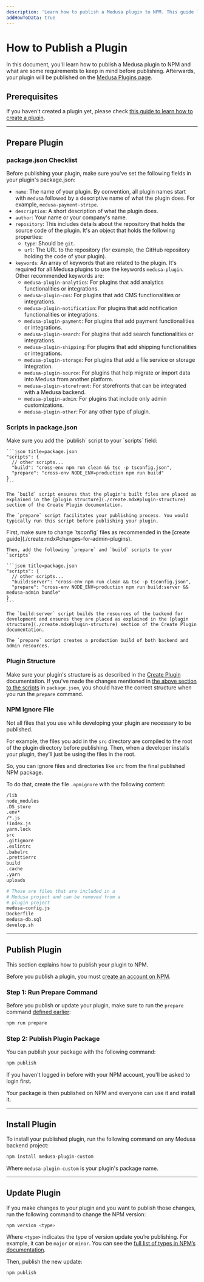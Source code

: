 ```yaml
---
description: 'Learn how to publish a Medusa plugin to NPM. This guide lists some check lists to ensure you have implemented before publishing, as well as required steps.'
addHowToData: true
---
```



# How to Publish a Plugin

In this document, you'll learn how to publish a Medusa plugin to NPM and what are some requirements to keep in mind before publishing. Afterwards, your plugin will be published on the [Medusa Plugins page](https://medusajs.com/plugins/).

## Prerequisites

If you haven't created a plugin yet, please check [this guide to learn how to create a plugin](./create.mdx).

---

## Prepare Plugin

### package.json Checklist

Before publishing your plugin, make sure you've set the following fields in your plugin's package.json:

- `name`: The name of your plugin. By convention, all plugin names start with `medusa` followed by a descriptive name of what the plugin does. For example, `medusa-payment-stripe`.
- `description`: A short description of what the plugin does.
- `author`: Your name or your company's name.
- `repository`: This includes details about the repository that holds the source code of the plugin. It's an object that holds the following properties:
  - `type`: Should be `git`.
  - `url`: The URL to the repository (for example, the GitHub repository holding the code of your plugin).
- `keywords`: An array of keywords that are related to the plugin. It's required for all Medusa plugins to use the keywords `medusa-plugin`. Other recommended keywords are:
  - `medusa-plugin-analytics`: For plugins that add analytics functionalities or integrations.
  - `medusa-plugin-cms`: For plugins that add CMS functionalities or integrations.
  - `medusa-plugin-notification`: For plugins that add notification functionalities or integrations.
  - `medusa-plugin-payment`: For plugins that add payment functionalities or integrations.
  - `medusa-plugin-search`: For plugins that add search functionalities or integrations.
  - `medusa-plugin-shipping`: For plugins that add shipping functionalities or integrations.
  - `medusa-plugin-storage`: For plugins that add a file service or storage integration.
  - `medusa-plugin-source`: For plugins that help migrate or import data into Medusa from another platform.
  - `medusa-plugin-storefront`: For storefronts that can be integrated with a Medusa backend.
  - `medusa-plugin-admin`: For plugins that include only admin customizations.
  - `medusa-plugin-other`: For any other type of plugin.

### Scripts in package.json

<Tabs groupId="plugin-preference">
  <TabItem value="without-admin" label="Without Admin Customizations" default>
    Make sure you add the `publish` script to your `scripts` field:

    ```json title=package.json
    "scripts": {
      // other scripts...
      "build": "cross-env npm run clean && tsc -p tsconfig.json",
      "prepare": "cross-env NODE_ENV=production npm run build"
    }
    ```

    The `build` script ensures that the plugin's built files are placed as explained in the [plugin structure](./create.mdx#plugin-structure) section of the Create Plugin documentation.

    The `prepare` script facilitates your publishing process. You would typically run this script before publishing your plugin.
  </TabItem>
  <TabItem value="with-admin" label="With Admin Customizations">
    First, make sure to change `tsconfig` files as recommended in the [create guide](./create.mdx#changes-for-admin-plugins).

    Then, add the following `prepare` and `build` scripts to your `scripts`

    ```json title=package.json
    "scripts": {
      // other scripts...
      "build:server": "cross-env npm run clean && tsc -p tsconfig.json",
      "prepare": "cross-env NODE_ENV=production npm run build:server && medusa-admin bundle"
    }
    ```

    The `build:server` script builds the resources of the backend for development and ensures they are placed as explained in the [plugin structure](./create.mdx#plugin-structure) section of the Create Plugin documentation.
    
    The `prepare` script creates a production build of both backend and admin resources.
  </TabItem>
</Tabs>

### Plugin Structure

Make sure your plugin's structure is as described in the [Create Plugin](./create.mdx#plugin-structure) documentation. If you've made the changes mentioned in [the above section to the scripts](#scripts-in-packagejson) in `package.json`, you should have the correct structure when you run the `prepare` command.

### NPM Ignore File

Not all files that you use while developing your plugin are necessary to be published.

For example, the files you add in the `src` directory are compiled to the root of the plugin directory before publishing. Then, when a developer installs your plugin, they’ll just be using the files in the root.

So, you can ignore files and directories like `src` from the final published NPM package.

To do that, create the file `.npmignore` with the following content:

```bash title=.npmignore
/lib
node_modules
.DS_store
.env*
/*.js
!index.js
yarn.lock
src
.gitignore
.eslintrc
.babelrc
.prettierrc
build
.cache
.yarn
uploads

# These are files that are included in a
# Medusa project and can be removed from a
# plugin project
medusa-config.js
Dockerfile
medusa-db.sql
develop.sh
```

---

## Publish Plugin

This section explains how to publish your plugin to NPM.

Before you publish a plugin, you must [create an account on NPM](https://www.npmjs.com/signup).

### Step 1: Run Prepare Command

Before you publish or update your plugin, make sure to run the `prepare` command [defined earlier](#packagejson-checklist):

```bash npm2yarn
npm run prepare
```

### Step 2: Publish Plugin Package

You can publish your package with the following command:

```bash
npm publish
```

If you haven't logged in before with your NPM account, you'll be asked to login first.

Your package is then published on NPM and everyone can use it and install it.

---

## Install Plugin

To install your published plugin, run the following command on any Medusa backend project:

```bash npm2yarn
npm install medusa-plugin-custom
```

Where `medusa-plugin-custom` is your plugin's package name.

---

## Update Plugin

If you make changes to your plugin and you want to publish those changes, run the following command to change the NPM version:

```bash
npm version <type>
```

Where `<type>` indicates the type of version update you’re publishing. For example, it can be `major` or `minor`. You can see the [full list of types in NPM’s documentation](https://docs.npmjs.com/cli/v8/commands/npm-version).

Then, publish the new update:

```bash
npm publish
```
